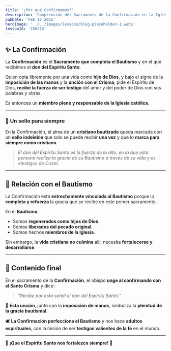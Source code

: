 ```yaml
---
title: '¿Por qué Confirmamos?'
description: 'Comprensión del Sacramento de la Confirmación en la Iglesia Católica'
pubDate: 'Feb 15 2025'
heroImage: '../../images/lessons/blog-placeholder-1.webp'
lessonId: '250215'
---
```



## ✨ La Confirmación

La **Confirmación** es el **Sacramento que completa el Bautismo** y en el que recibimos el **don del Espíritu Santo**.

Quien opta libremente por una vida como **hijo de Dios**, y bajo el signo de la **imposición de las manos** y la **unción con el Crisma**, pide el Espíritu de Dios, **recibe la fuerza de ser testigo** del amor y del poder de Dios con sus palabras y obras.

Es entonces un **miembro pleno y responsable de la Iglesia católica**.

<Question
    client:load
    lessonId={lessonData.lessonId}
    questionData={lessonData.questions[0]}
/>

---

### 📌 **Un sello para siempre**

En la Confirmación, el alma de un **cristiano bautizado** queda marcada con un **sello indeleble** que solo se puede recibir **una vez** y que lo **marca para siempre como cristiano**.

> *El don del Espíritu Santo es la fuerza de lo alto, en la que esta persona realiza la gracia de su Bautismo a través de su vida y es «testigo» de Cristo.*

<Question
    client:load
    lessonId={lessonData.lessonId}
    questionData={lessonData.questions[1]}
/>

---

## 🔗 Relación con el Bautismo

La Confirmación está **estrechamente vinculada al Bautismo** porque lo **completa y refuerza** la gracia que se recibe en este primer sacramento.

En el **Bautismo**:
- Somos **regenerados como hijos de Dios**.
- Somos **liberados del pecado original**.
- Somos hechos **miembros de la Iglesia**.

Sin embargo, la **vida cristiana no culmina** allí; necesita **fortalecerse y desarrollarse**.

<Question
    client:load
    lessonId={lessonData.lessonId}
    questionData={lessonData.questions[2]}
/>

---

## 🛐 **Contenido final**

En el sacramento de la **Confirmación**, el obispo **unge al confirmando con el Santo Crisma** y dice:

> *"Recibe por esta señal el don del Espíritu Santo."*

📖 **Esta unción**, junto con la **imposición de manos**, simboliza la **plenitud de la gracia bautismal**.

🕊️ **La Confirmación perfecciona el Bautismo** y nos hace **adultos espirituales**, con la misión de ser **testigos valientes de la fe** en el mundo.

---

<LessonForms
    client:load
    lessonId={lessonData.lessonId}
    formsUrl={lessonData.formsUrl}
    totalQuestions={lessonData.questions.length}
/>

🙏 **¡Que el Espíritu Santo nos fortalezca siempre!** 🙌

